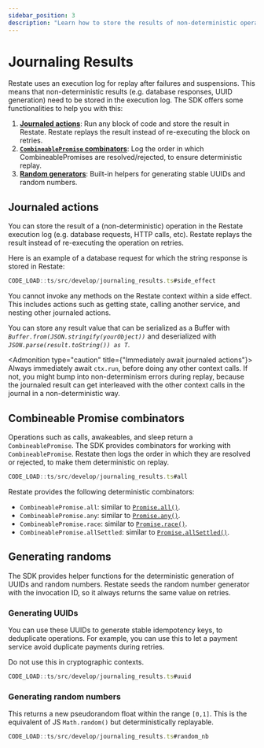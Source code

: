 ```yaml
---
sidebar_position: 3
description: "Learn how to store the results of non-deterministic operations."
---
```



# Journaling Results

Restate uses an execution log for replay after failures and suspensions.
This means that non-deterministic results (e.g. database responses, UUID generation) need to be stored in the execution log.
The SDK offers some functionalities to help you with this:
1. **[Journaled actions](/develop/ts/journaling-results#journaled-actions)**: Run any block of code and store the result in Restate. Restate replays the result instead of re-executing the block on retries.
2. **[`CombineablePromise` combinators](/develop/ts/journaling-results#combineable-promise-combinators)**: Log the order in which CombineablePromises are resolved/rejected, to ensure deterministic replay.
3. **[Random generators](/develop/ts/journaling-results#generating-randoms)**: Built-in helpers for generating stable UUIDs and random numbers.

## Journaled actions
You can store the result of a (non-deterministic) operation in the Restate execution log (e.g. database requests, HTTP calls, etc).
Restate replays the result instead of re-executing the operation on retries.

Here is an example of a database request for which the string response is stored in Restate:
```typescript
CODE_LOAD::ts/src/develop/journaling_results.ts#side_effect
```

You cannot invoke any methods on the Restate context within a side effect.
This includes actions such as getting state, calling another service, and nesting other journaled actions.

You can store any result value that can be serialized as a Buffer with _`Buffer.from(JSON.stringify(yourObject))`_ and deserialized with _`JSON.parse(result.toString()) as T`_.

<Admonition type="caution" title={"Immediately await journaled actions"}>
Always immediately await `ctx.run`, before doing any other context calls.
If not, you might bump into non-determinism errors during replay,
because the journaled result can get interleaved with the other context calls in the journal in a non-deterministic way.
</Admonition>

## Combineable Promise combinators
Operations such as calls, awakeables, and sleep return a `CombineablePromise`.
The SDK provides combinators for working with `CombineablePromise`.
Restate then logs the order in which they are resolved or rejected, to make them deterministic on replay.

```ts
CODE_LOAD::ts/src/develop/journaling_results.ts#all
```

Restate provides the following deterministic combinators:
- `CombineablePromise.all`: similar to [`Promise.all()`](https://developer.mozilla.org/en-US/docs/Web/JavaScript/Reference/Global_Objects/Promise/all).
- `CombineablePromise.any`: similar to [`Promise.any()`](https://developer.mozilla.org/en-US/docs/Web/JavaScript/Reference/Global_Objects/Promise/any).
- `CombineablePromise.race`: similar to [`Promise.race()`](https://developer.mozilla.org/en-US/docs/Web/JavaScript/Reference/Global_Objects/Promise/race).
- `CombineablePromise.allSettled`: similar to [`Promise.allSettled()`](https://developer.mozilla.org/en-US/docs/Web/JavaScript/Reference/Global_Objects/Promise/allSettled).

## Generating randoms
The SDK provides helper functions for the deterministic generation of UUIDs and random numbers. Restate seeds the random number generator with the invocation ID, so it always returns the same value on retries.

### Generating UUIDs

You can use these UUIDs to generate stable idempotency keys, to deduplicate operations. For example, you can use this to let a payment service avoid duplicate payments during retries.

Do not use this in cryptographic contexts.

```typescript
CODE_LOAD::ts/src/develop/journaling_results.ts#uuid
```


### Generating random numbers


This returns a new pseudorandom float within the range `[0,1]`.
This is the equivalent of JS `Math.random()` but deterministically replayable.

```typescript
CODE_LOAD::ts/src/develop/journaling_results.ts#random_nb
```
